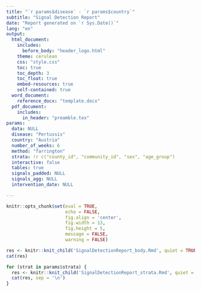 ```yaml
---
title: "`r params$disease` - `r params$country`"
subtitle: "Signal Detection Report"
date: "Report generated on `r Sys.Date()`"
lang: "en"
output: 
  html_document:
    includes:
      before_body: "header_logo.html"
    theme: cerulean
    css: "style.css"
    toc: true
    toc_depth: 3
    toc_float: true
    embed-resources: true
    self-contained: true
  word_document:
    reference_docx: "template.docx"
  pdf_document:
    includes:
      in_header: "preamble.tex"
params: 
  data: NULL
  disease: "Pertussis"
  country: "Austria"
  number_of_weeks: 6
  method: "farrington"
  strata: !r c("county_id", "community_id", "sex", "age_group") 
  interactive: false
  tables: true
  signals_padded: NULL
  signals_agg: NULL
  intervention_date: NULL

---
```



```r
knitr::opts_chunk$set(eval = TRUE, 
                      echo = FALSE, 
                      fig.align = 'center',
                      fig.width = 13,
                      fig.height = 5,
                      message = FALSE, 
                      warning = FALSE)
```


```r
res <- knitr::knit_child('SignalDetectionReport_body.Rmd', quiet = TRUE)
cat(res)
```


```r

for (strat in params$strata) {
  res <- knitr::knit_child('SignalDetectionReport_strata.Rmd', quiet = TRUE)
  cat(res, sep = '\n')
}
```





